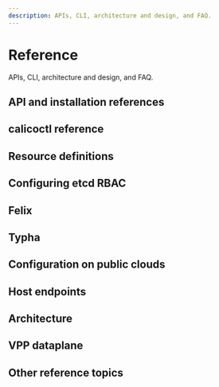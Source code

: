 ```yaml
---
description: APIs, CLI, architecture and design, and FAQ.
---
```




# Reference

APIs, CLI, architecture and design, and FAQ.

## API and installation references
<DocCardLinkLayout>
  <DocCardLink docId='reference/api' />
  <DocCardLink docId='reference/installation/api' />
</DocCardLinkLayout>

## calicoctl reference
<DocCardLinkLayout>
  <DocCardLink docId='reference/calicoctl/overview' />
  <DocCardLink docId='reference/calicoctl/create' />
  <DocCardLink docId='reference/calicoctl/replace' />
  <DocCardLink docId='reference/calicoctl/apply' />
  <DocCardLink docId='reference/calicoctl/delete' />
  <DocCardLink docId='reference/calicoctl/get' />
  <DocCardLink docId='reference/calicoctl/patch' />
  <DocCardLink docId='reference/calicoctl/label' />
  <DocCardLink docId='reference/calicoctl/convert' />
  <DocCardLink docId='reference/calicoctl/ipam/overview' />
  <DocCardLink docId='reference/calicoctl/ipam/check' />
  <DocCardLink docId='reference/calicoctl/ipam/release' />
  <DocCardLink docId='reference/calicoctl/ipam/show' />
  <DocCardLink docId='reference/calicoctl/ipam/configure' />
  <DocCardLink docId='reference/calicoctl/ipam/split' />
  <DocCardLink docId='reference/calicoctl/node/overview' />
  <DocCardLink docId='reference/calicoctl/node/run' />
  <DocCardLink docId='reference/calicoctl/node/status' />
  <DocCardLink docId='reference/calicoctl/node/diags' />
  <DocCardLink docId='reference/calicoctl/node/checksystem' />
  <DocCardLink docId='reference/calicoctl/datastore/overview' />
  <DocCardLink docId='reference/calicoctl/datastore/migrate/overview' />
  <DocCardLink docId='reference/calicoctl/datastore/migrate/export' />
  <DocCardLink docId='reference/calicoctl/datastore/migrate/import' />
  <DocCardLink docId='reference/calicoctl/datastore/migrate/lock' />
  <DocCardLink docId='reference/calicoctl/datastore/migrate/unlock' />
  <DocCardLink docId='reference/calicoctl/version' />
</DocCardLinkLayout>


## Resource definitions
<DocCardLinkLayout>
  <DocCardLink docId='reference/resources/overview' />
  <DocCardLink docId='reference/resources/bgpconfig' />
  <DocCardLink docId='reference/resources/bgppeer' />
  <DocCardLink docId='reference/resources/bgpfilter' />
  <DocCardLink docId='reference/resources/blockaffinity' />
  <DocCardLink docId='reference/resources/caliconodestatus' />
  <DocCardLink docId='reference/resources/felixconfig' />
  <DocCardLink docId='reference/resources/globalnetworkpolicy' />
  <DocCardLink docId='reference/resources/globalnetworkset' />
  <DocCardLink docId='reference/resources/hostendpoint' />
  <DocCardLink docId='reference/resources/ippool' />
  <DocCardLink docId='reference/resources/ipreservation' />
  <DocCardLink docId='reference/resources/ipamconfig' />
  <DocCardLink docId='reference/resources/kubecontrollersconfig' />
  <DocCardLink docId='reference/resources/networkpolicy' />
  <DocCardLink docId='reference/resources/networkset' />
  <DocCardLink docId='reference/resources/node' />
  <DocCardLink docId='reference/resources/profile' />
  <DocCardLink docId='reference/resources/workloadendpoint' />
</DocCardLinkLayout>

## Configuring etcd RBAC
<DocCardLinkLayout>
  <DocCardLink docId='reference/etcd-rbac/overview' />
  <DocCardLink docId='reference/etcd-rbac/certificate-generation' />
  <DocCardLink docId='reference/etcd-rbac/users-and-roles' />
  <DocCardLink docId='reference/etcd-rbac/kubernetes' />
  <DocCardLink docId='reference/etcd-rbac/kubernetes-advanced' />
  <DocCardLink docId='reference/etcd-rbac/calico-etcdv3-paths' />
</DocCardLinkLayout>

## Felix
<DocCardLinkLayout>
  <DocCardLink docId='reference/felix/configuration' />
  <DocCardLink docId='reference/felix/prometheus' />
</DocCardLinkLayout>

## Typha
<DocCardLinkLayout>
  <DocCardLink docId='reference/typha/overview' />
  <DocCardLink docId='reference/typha/configuration' />
  <DocCardLink docId='reference/typha/prometheus' />
</DocCardLinkLayout>


## Configuration on public clouds

<DocCardLinkLayout>
  <DocCardLink docId='reference/public-cloud/aws' />
  <DocCardLink docId='reference/public-cloud/azure' />
  <DocCardLink docId='reference/public-cloud/gce' />
  <DocCardLink docId='reference/public-cloud/ibm' />
</DocCardLinkLayout>

## Host endpoints
<DocCardLinkLayout>
  <DocCardLink docId='reference/host-endpoints/overview' />
  <DocCardLink docId='reference/host-endpoints/connectivity' />
  <DocCardLink docId='reference/host-endpoints/objects' />
  <DocCardLink docId='reference/host-endpoints/selector' />
  <DocCardLink docId='reference/host-endpoints/failsafe' />
  <DocCardLink docId='reference/host-endpoints/pre-dnat' />
  <DocCardLink docId='reference/host-endpoints/forwarded' />
  <DocCardLink docId='reference/host-endpoints/summary' />
  <DocCardLink docId='reference/host-endpoints/conntrack' />
</DocCardLinkLayout>

## Architecture
<DocCardLinkLayout>
  <DocCardLink docId='reference/architecture/overview' />
  <DocCardLink docId='reference/architecture/data-path' />
</DocCardLinkLayout>

## VPP dataplane
<DocCardLinkLayout>
  <DocCardLink docId='reference/vpp/uplink-configuration' />
  <DocCardLink docId='reference/vpp/technical-details' />
  <DocCardLink docId='reference/vpp/host-network' />
</DocCardLinkLayout>

## Other reference topics

<DocCardLinkLayout>
  <DocCardLink docId='reference/component-versions' />
  <DocCardLink docId='reference/faq' />
  <DocCardLink docId='reference/involved' />
  <DocCardLink docId='reference/configure-calico-node' />
  <DocCardLink docId='reference/configure-cni-plugins' />
</DocCardLinkLayout>
